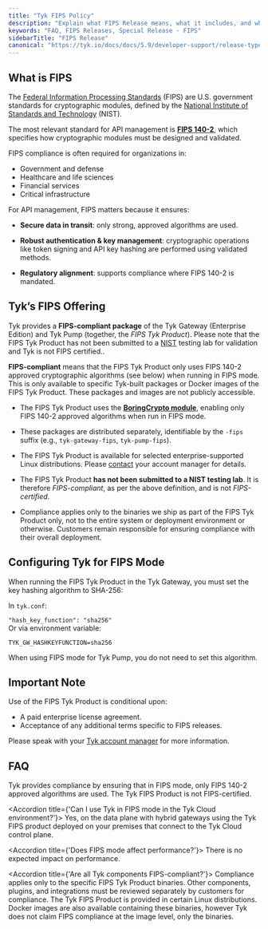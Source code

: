 ```yaml
---
title: "Tyk FIPS Policy"
description: "Explain what FIPS Release means, what it includes, and what to expect"
keywords: "FAQ, FIPS Releases, Special Release - FIPS"
sidebarTitle: "FIPS Release"
canonical: "https://tyk.io/docs/docs/5.9/developer-support/release-types/fips-release"
---
```


## What is FIPS

The [Federal Information Processing Standards](https://csrc.nist.gov/glossary/term/federal_information_processing_standard) (FIPS) are U.S. government standards for cryptographic modules, defined by the [National Institute of Standards and Technology](https://www.nist.gov) (NIST).

The most relevant standard for API management is **[FIPS 140-2](https://nvlpubs.nist.gov/nistpubs/FIPS/NIST.FIPS.140-2.pdf)**, which specifies how cryptographic modules must be designed and validated.

FIPS compliance is often required for organizations in:

* Government and defense
* Healthcare and life sciences
* Financial services
* Critical infrastructure

For API management, FIPS matters because it ensures:

* **Secure data in transit**: only strong, approved algorithms are used.

* **Robust authentication & key management**: cryptographic operations like token signing and API key hashing are performed using validated methods.

* **Regulatory alignment**: supports compliance where FIPS 140-2 is mandated.

## Tyk’s FIPS Offering

Tyk provides a **FIPS-compliant package** of the Tyk Gateway (Enterprise Edition) and Tyk Pump (together, the *FIPS Tyk Product*). Please note that the FIPS Tyk Product has not been submitted to a [NIST](https://www.nist.gov/federal-information-processing-standards-fips) testing lab for validation and Tyk is not FIPS certified.. 

**FIPS-compliant** means that the FIPS Tyk Product only uses FIPS 140-2 approved cryptographic algorithms (see below) when running in FIPS mode. This is only available to specific Tyk-built packages or Docker images of the FIPS Tyk Product. These packages and images are not publicly accessible.

* The FIPS Tyk Product uses the **[BoringCrypto module](https://boringssl.googlesource.com/boringssl/+/master/crypto/fipsmodule/FIPS.md#fips-140_2)**, enabling only FIPS 140-2 approved algorithms when run in FIPS mode.

* These packages are distributed separately, identifiable by the `-fips` suffix (e.g., `tyk-gateway-fips`, `tyk-pump-fips`).

* The FIPS Tyk Product is available for selected enterprise-supported Linux distributions. Please [contact](https://tyk.io/contact/) your account manager for details.

* The FIPS Tyk Product **has not been submitted to a NIST testing lab**. It is therefore *FIPS-compliant*, as per the above definition, and is not *FIPS-certified*.

* Compliance applies only to the binaries we ship as part of the FIPS Tyk Product only, not to the entire system or deployment environment or otherwise. Customers remain responsible for ensuring compliance with their overall deployment.

## Configuring Tyk for FIPS Mode

When running the FIPS Tyk Product in the Tyk Gateway, you must set the key hashing algorithm to SHA-256:

In `tyk.conf`:

 `"hash_key_function": "sha256"`  
Or via environment variable:

 `TYK_GW_HASHKEYFUNCTION=sha256` 

When using FIPS mode for Tyk Pump, you do not need to set this algorithm. 

## Important Note

Use of the FIPS Tyk Product is conditional upon:

* A paid enterprise license agreement.
* Acceptance of any additional terms specific to FIPS releases.

Please speak with your [Tyk account manager](https://tyk.io/contact/) for more information.

## FAQ

<AccordionGroup>
<Accordion title={'What level of FIPS 140-2 compliance does Tyk support?'}>
Tyk provides compliance by ensuring that in FIPS mode, only FIPS 140-2 approved algorithms are used. The Tyk FIPS Product is not FIPS-certified.
</Accordion>

<Accordion title={'Can I use Tyk in FIPS mode in the Tyk Cloud environment?'}>
Yes, on the data plane with hybrid gateways using the Tyk FIPS product deployed on your premises that connect to the Tyk Cloud control plane.
</Accordion>

<Accordion title={'Does FIPS mode affect performance?'}>
There is no expected impact on performance.
</Accordion>

<Accordion title={'Are all Tyk components FIPS-compliant?'}>
Compliance applies only to the specific FIPS Tyk Product binaries. Other components, plugins, and integrations must be reviewed separately by customers for compliance. The Tyk FIPS Product is provided in certain Linux distributions. Docker images are also available containing these binaries, however Tyk does not claim FIPS compliance at the image level, only the binaries.
</Accordion>
</AccordionGroup> 